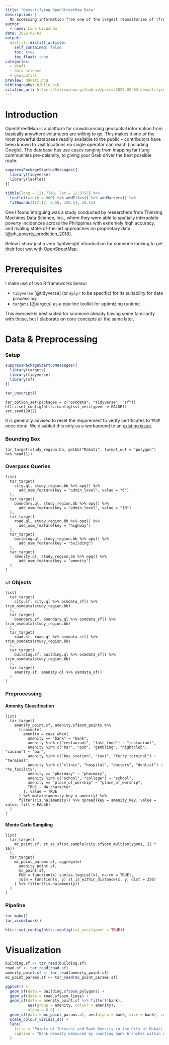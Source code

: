 ```yaml
---
title: "Demystifying OpenStreetMap Data"
description: |
  On accessing information from one of the largest repositories of (free) geospatial data.
author:
  - name: Lino Licuanan
date: 2022-02-03
output:
  distill::distill_article:
    self_contained: false
    toc: true
    toc_float: true
categories:
  - draft
  - data-science
  - geospatial
preview: makati.png
bibliography: biblio.bib
citation_url: https://lmlicuanan.github.io/posts/2022-02-03-demystifying-openstreetmap-data/
---
```


<head>
<!-- Global site tag (gtag.js) - Google Analytics -->
<script async src="https://www.googletagmanager.com/gtag/js?id=G-9MHZYW9421"></script>
<script>
window.dataLayer = window.dataLayer || [];
function gtag(){dataLayer.push(arguments);}
gtag('js', new Date());

gtag('config', 'G-9MHZYW9421');
</script>
</head>

# Introduction

OpenStreetMap is a platform for crowdsourcing geospatial information from basically anywhere volunteers are willing to go. This makes it one of the most powerful databases readily available to the public -- contributors have been known to visit locations no single operator can reach (including Google). The database has use cases ranging from mapping far flung communities pre-calamity, to giving your Grab driver the best possible route.

```r
suppressPackageStartupMessages({
  library(tidyverse)
  library(leaflet)
})
```

```r
tibble(long = 121.7740, lat = 12.8797) %>% 
  leaflet(width = 900) %>% addTiles() %>% addMarkers() %>% 
  fitBounds(117.17, 5.58, 126.54, 18.51)
```

One I found intriguing was a study conducted by researchers from Thinking Machines Data Science, Inc., where they were able to spatially interpolate poverty incidences across the Philippines with extremely high accuracy, and rivaling state-of-the-art approaches on proprietary data [@ph_poverty_prediction_2018].

Below I show just a very lightweight introduction for someone looking to get their feet wet with OpenStreetMap.

# Prerequisites

I make use of two R frameworks below:

* `tidyverse` [@tidyverse] (or `dplyr` to be specific) for its suitability for data processing.
* `targets` [@targets] as a pipeline toolkit for optimizing runtime.

This exercise is best suited for someone already having some familiarity with these, but I elaborate on core concepts all the same later.

# Data & Preprocessing

### Setup

```r
suppressPackageStartupMessages({
  library(targets)
  library(tidyverse)
  library(sf)
})

tar_unscript()
```

```targets
tar_option_set(packages = c("osmdata", "tidyverse", "sf"))
httr::set_config(httr::config(ssl_verifypeer = FALSE))
set.seed(2022)
```

<aside>

It is generally advised to reset the requirement to verify certificates to `TRUE` once done. We disabled this only as a workaround to an [existing issue](https://github.com/jeroen/curl/issues/122).

</aside>

### Bounding Box

```targets
tar_target(study_region.bb, getbb("Makati", format_out = "polygon") %>% head(1))
```

### Overpass Queries

```targets
list(
  tar_target(
    city.ql, study_region.bb %>% opq() %>% 
      add_osm_feature(key = "admin_level", value = "6")
  ),
  tar_target(
    boundary.ql, study_region.bb %>% opq() %>% 
      add_osm_feature(key = "admin_level", value = "10")
  ),
  tar_target(
    road.ql, study_region.bb %>% opq() %>%
      add_osm_feature(key = "highway")
  ),
  tar_target(
    building.ql, study_region.bb %>% opq() %>%
      add_osm_feature(key = "building")
  ),
  tar_target(
    amenity.ql, study_region.bb %>% opq() %>%
      add_osm_feature(key = "amenity")
  )
)
```

### `sf` Objects

```targets
list(
  tar_target(
    city.sf, city.ql %>% osmdata_sf() %>% trim_osmdata(study_region.bb)
  ),
  tar_target(
    boundary.sf, boundary.ql %>% osmdata_sf() %>% trim_osmdata(study_region.bb)
  ),
  tar_target(
    road.sf, road.ql %>% osmdata_sf() %>% trim_osmdata(study_region.bb)
  ),
  tar_target(
    building.sf, building.ql %>% osmdata_sf() %>% trim_osmdata(study_region.bb)
  ),
  tar_target(
    amenity.sf, amenity.ql %>% osmdata_sf()
  )
)
```

### Preprocessing

#### Amenity Classification

```targets
list(
  tar_target(
    amenity_point.sf, amenity.sf$osm_points %>%
      transmute(
        amenity = case_when(
          amenity == "bank" ~ "bank",
          amenity %in% c("restaurant", "fast_food") ~ "restaurant",
          amenity %in% c("bar", "pub", "gambling", "nightclub", "casino") ~ "bar",
          amenity %in% c("bus_station", "taxi", "ferry_terminal") ~ "terminal",
          amenity %in% c("clinic", "hospital", "doctors", "dentist") ~ "hc_facility",
          amenity == "pharmacy" ~ "pharmacy",
          amenity %in% c("school", "college") ~ "school",
          amenity == "place_of_worship" ~ "place_of_worship",
          TRUE ~ NA_character_
        ), value = TRUE
      ) %>% mutate(amenity_key = amenity) %>%
      filter(!is.na(amenity)) %>% spread(key = amenity_key, value = value, fill = FALSE)
  )
)
```

#### Monte Carlo Sampling

```targets
list(
  tar_target(
    mc_point.sf, st_as_sf(st_sample(city.sf$osm_multipolygons, 22 * 16))
  ),
  tar_target(
    mc_point_params.sf, aggregate(
      amenity_point.sf,
      mc_point.sf,
      FUN = function(x) sum(as.logical(x), na.rm = TRUE),
      join = function(x, y) st_is_within_distance(x, y, dist = 250)
    ) %>% filter(!is.na(amenity))
  )
)
```

### Pipeline

```r
tar_make()
tar_visnetwork()
```

```r
httr::set_config(httr::config(ssl_verifypeer = TRUE))
```

# Visualization

```r
building.sf <- tar_read(building.sf)
road.sf <- tar_read(road.sf)
amenity_point.sf <- tar_read(amenity_point.sf)
mc_point_params.sf <- tar_read(mc_point_params.sf)

ggplot() +
  geom_sf(data = building.sf$osm_polygons) +
  geom_sf(data = road.sf$osm_lines) +
  geom_sf(data = amenity_point.sf %>% filter(!bank),
          aes(group = amenity, colour = amenity),
          alpha = 0.8) +
  geom_sf(data = mc_point_params.sf, aes(alpha = bank, size = bank), col = "red") +
  scale_colour_viridis_d() +
  labs(
    title = "Points of Interest and Bank Density in the City of Makati, Philippines",
    caption = "Bank density measured by counting bank branches within 250-m radius."
  )
```
